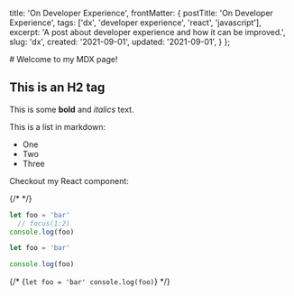 
  title: 'On Developer Experience',
  frontMatter: {
    postTitle: 'On Developer Experience',
    tags: ['dx', 'developer experience', 'react', 'javascript'],
    excerpt: 'A post about developer experience and how it can be improved.',
    slug: 'dx',
    created: '2021-09-01',
    updated: '2021-09-01',
  }
};

<PageWrapper isBlogPost>
# Welcome to my MDX page!

<H2> This is an H2 tag </H2>
 
This is some **bold** and _italics_ text.
 
This is a list in markdown:
 
- One
- Two
- Three
 
Checkout my React component:
 
{/* <MyComponent /> */}
<Foo />


```web/shine.js
let foo = 'bar'
  // focus(1:2) 
console.log(foo)
```

```jsx
let foo = 'bar'

console.log(foo)
```



{/* <CodeBlock lang='javascript'>
  {`
  let foo = 'bar'
  console.log(foo)
  `}
</CodeBlock> */}

</PageWrapper>